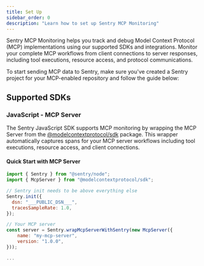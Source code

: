 ```yaml
---
title: Set Up
sidebar_order: 0
description: "Learn how to set up Sentry MCP Monitoring"
---
```


Sentry MCP Monitoring helps you track and debug Model Context Protocol (MCP) implementations using our supported SDKs and integrations. Monitor your complete MCP workflows from client connections to server responses, including tool executions, resource access, and protocol communications.

To start sending MCP data to Sentry, make sure you've created a Sentry project for your MCP-enabled repository and follow the guide below:

## Supported SDKs

### JavaScript - MCP Server

The Sentry JavaScript SDK supports MCP monitoring by wrapping the MCP Server from the [@modelcontextprotocol/sdk](https://www.npmjs.com/package/@modelcontextprotocol/sdk) package. This wrapper automatically captures spans for your MCP server workflows including tool executions, resource access, and client connections.

#### Quick Start with MCP Server

```javascript
import { Sentry } from "@sentry/node";
import { McpServer } from "@modelcontextprotocol/sdk";

// Sentry init needs to be above everything else
Sentry.init({
  dsn: "___PUBLIC_DSN___",
  tracesSampleRate: 1.0,
});

// Your MCP server
const server = Sentry.wrapMcpServerWithSentry(new McpServer({
    name: "my-mcp-server",
    version: "1.0.0",
}));

...
```
